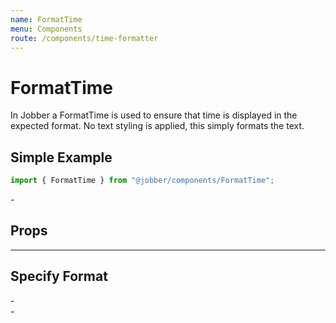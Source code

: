 ```yaml
---
name: FormatTime
menu: Components
route: /components/time-formatter
---
```



# FormatTime

<ComponentStatus stage="ready" responsive="yes" accessible="yes" />

In Jobber a FormatTime is used to ensure that time is displayed in the expected
format. No text styling is applied, this simply formats the text.

## Simple Example

```ts
import { FormatTime } from "@jobber/components/FormatTime";
```

<Playground>
  <FormatTime time={new CivilTime(2, 35)} />
  -
  <FormatTime time={new CivilTime(18, 35)} />
</Playground>

## Props

<Props of={FormatTime} />

---

## Specify Format

<Playground>
  <FormatTime time={new CivilTime(2, 35)} use24HourClock={true} />
  -
  <FormatTime time={new CivilTime(18, 35)} use24HourClock={true} />
  <br />
  <FormatTime time={new CivilTime(2, 35)} use24HourClock={false} />
  -
  <FormatTime time={new CivilTime(18, 35)} use24HourClock={false} />
</Playground>
